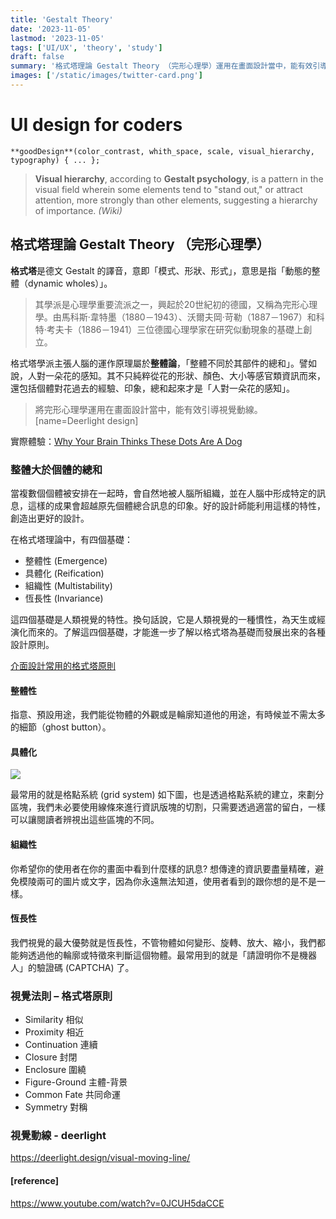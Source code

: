 ```yaml
---
title: 'Gestalt Theory'
date: '2023-11-05'
lastmod: '2023-11-05'
tags: ['UI/UX', 'theory', 'study']
draft: false
summary: '格式塔理論 Gestalt Theory （完形心理學）運用在畫面設計當中，能有效引導視覺動線。當複數個個體被安排在一起時，會自然地被人腦所組織，並在人腦中形成特定的訊息，這樣的成果會超越原先個體總合訊息的印象。好的設計師能利用這樣的特性，創造出更好的設計。'
images: ['/static/images/twitter-card.png']
---
```

# UI design for coders
```
**goodDesign**(color_contrast, whith_space, scale, visual_hierarchy, typography) { ... };
```

> **Visual hierarchy**, according to **Gestalt psychology**, is a pattern in the visual field wherein some elements tend to "stand out," or attract attention, more strongly than other elements, suggesting a hierarchy of importance. *(Wiki)*

<TOCInline toc={props.toc} exclude="Introduction" />

## 格式塔理論 Gestalt Theory （完形心理學）
**格式塔**是德文 Gestalt 的譯音，意即「模式、形狀、形式」，意思是指「動態的整體（dynamic wholes）」。 

> 其學派是心理學重要流派之一，興起於20世紀初的德國，又稱為完形心理學。由馬科斯·韋特墨（1880－1943）、沃爾夫岡·苛勒（1887－1967）和科特·考夫卡（1886－1941）三位德國心理學家在研究似動現象的基礎上創立。

格式塔學派主張人腦的運作原理屬於**整體論**，「整體不同於其部件的總和」。譬如說，人對一朵花的感知。其不只純粹從花的形狀、顏色、大小等感官類資訊而來，還包括個體對花過去的經驗、印象，總和起來才是「人對一朵花的感知」。

> 將完形心理學運用在畫面設計當中，能有效引導視覺動線。
> [name=Deerlight design]

實際體驗：[Why Your Brain Thinks These Dots Are A Dog](https://www.gizmodo.com.au/2013/05/why-your-brain-thinks-these-dots-are-a-dog/)

### 整體大於個體的總和
當複數個個體被安排在一起時，會自然地被人腦所組織，並在人腦中形成特定的訊息，這樣的成果會超越原先個體總合訊息的印象。好的設計師能利用這樣的特性，創造出更好的設計。

在格式塔理論中，有四個基礎：

* 整體性 (Emergence)
* 具體化 (Reification) 
* 組織性 (Multistability) 
* 恆長性 (Invariance)

這四個基礎是人類視覺的特性。換句話說，它是人類視覺的一種慣性，為天生或經演化而來的。了解這四個基礎，才能進一步了解以格式塔為基礎而發展出來的各種設計原則。

[介面設計常用的格式塔原則](https://www.as-creative.com.tw/%E6%99%82%E4%BA%8B/%E6%89%80%E6%9C%89%E8%A8%AD%E8%A8%88%E8%A9%B2%E4%BA%86%E8%A7%A3%E7%9A%84%E5%9F%BA%E7%A4%8E-%E8%A6%96%E8%A6%BA%E6%B3%95%E5%89%87-%E6%A0%BC%E5%BC%8F%E5%A1%94%E7%90%86%E8%AB%96%E7%9A%84/)

#### 整體性
指意、預設用途，我們能從物體的外觀或是輪廓知道他的用途，有時候並不需太多的細節（ghost button）。
#### 具體化

![](https://heywesley.files.wordpress.com/2015/08/gridsystem.png?w=531&h=454)

最常用的就是格點系統 (grid system) 如下圖，也是透過格點系統的建立，來劃分區塊，我們未必要使用線條來進行資訊版塊的切割，只需要透過適當的留白，一樣可以讓閱讀者辨視出這些區塊的不同。

#### 組織性
你希望你的使用者在你的畫面中看到什麼樣的訊息? 想傳達的資訊要盡量精確，避免模陵兩可的圖片或文字，因為你永遠無法知道，使用者看到的跟你想的是不是一樣。

#### 恆長性
我們視覺的最大優勢就是恆長性，不管物體如何變形、旋轉、放大、縮小，我們都能夠透過他的輪廓或特徵來判斷這個物體。最常用到的就是「請證明你不是機器人」的驗證碼 (CAPTCHA) 了。

### 視覺法則 – 格式塔原則

+ Similarity 相似
+ Proximity 相近
+ Continuation 連續
+ Closure 封閉
+ Enclosure 圍繞
+ Figure-Ground 主體-背景
+ Common Fate 共同命運
+ Symmetry 對稱

### 視覺動線 - deerlight
https://deerlight.design/visual-moving-line/

#### [reference]
https://www.youtube.com/watch?v=0JCUH5daCCE